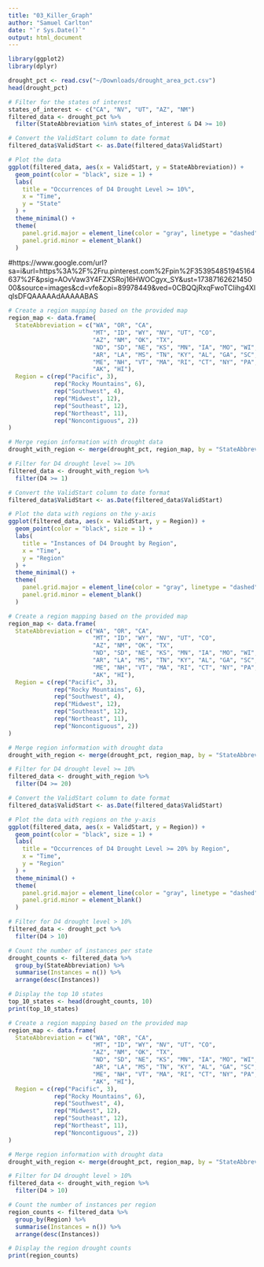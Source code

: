 ```yaml
---
title: "03_Killer_Graph"
author: "Samuel Carlton"
date: "`r Sys.Date()`"
output: html_document
---
```


```r
library(ggplot2)
library(dplyr)
```

```r
drought_pct <- read.csv("~/Downloads/drought_area_pct.csv")
head(drought_pct)
```

```r
# Filter for the states of interest
states_of_interest <- c("CA", "NV", "UT", "AZ", "NM")
filtered_data <- drought_pct %>%
  filter(StateAbbreviation %in% states_of_interest & D4 >= 10)

# Convert the ValidStart column to date format
filtered_data$ValidStart <- as.Date(filtered_data$ValidStart)

# Plot the data
ggplot(filtered_data, aes(x = ValidStart, y = StateAbbreviation)) +
  geom_point(color = "black", size = 1) +
  labs(
    title = "Occurrences of D4 Drought Level >= 10%",
    x = "Time",
    y = "State"
  ) +
  theme_minimal() +
  theme(
    panel.grid.major = element_line(color = "gray", linetype = "dashed"),
    panel.grid.minor = element_blank()
  )
```
#https://www.google.com/url?sa=i&url=https%3A%2F%2Fru.pinterest.com%2Fpin%2F353954851945164637%2F&psig=AOvVaw3Y4FZXSRoj16HWOCgyx_SY&ust=1738716262145000&source=images&cd=vfe&opi=89978449&ved=0CBQQjRxqFwoTCIihg4XlqIsDFQAAAAAdAAAAABAS
```r
# Create a region mapping based on the provided map
region_map <- data.frame(
  StateAbbreviation = c("WA", "OR", "CA", 
                        "MT", "ID", "WY", "NV", "UT", "CO",
                        "AZ", "NM", "OK", "TX",
                        "ND", "SD", "NE", "KS", "MN", "IA", "MO", "WI", "IL", "IN", "OH", "MI",
                        "AR", "LA", "MS", "TN", "KY", "AL", "GA", "SC", "NC", "FL", "VA", "WV",
                        "ME", "NH", "VT", "MA", "RI", "CT", "NY", "PA", "NJ", "DE", "MD",
                        "AK", "HI"),
  Region = c(rep("Pacific", 3),
             rep("Rocky Mountains", 6),
             rep("Southwest", 4),
             rep("Midwest", 12),
             rep("Southeast", 12),
             rep("Northeast", 11),
             rep("Noncontiguous", 2))
)

# Merge region information with drought data
drought_with_region <- merge(drought_pct, region_map, by = "StateAbbreviation")

# Filter for D4 drought level >= 10%
filtered_data <- drought_with_region %>%
  filter(D4 >= 1)

# Convert the ValidStart column to date format
filtered_data$ValidStart <- as.Date(filtered_data$ValidStart)

# Plot the data with regions on the y-axis
ggplot(filtered_data, aes(x = ValidStart, y = Region)) +
  geom_point(color = "black", size = 1) +
  labs(
    title = "Instances of D4 Drought by Region",
    x = "Time",
    y = "Region"
  ) +
  theme_minimal() +
  theme(
    panel.grid.major = element_line(color = "gray", linetype = "dashed"),
    panel.grid.minor = element_blank()
  )

```
```r
# Create a region mapping based on the provided map
region_map <- data.frame(
  StateAbbreviation = c("WA", "OR", "CA", 
                        "MT", "ID", "WY", "NV", "UT", "CO",
                        "AZ", "NM", "OK", "TX",
                        "ND", "SD", "NE", "KS", "MN", "IA", "MO", "WI", "IL", "IN", "OH", "MI",
                        "AR", "LA", "MS", "TN", "KY", "AL", "GA", "SC", "NC", "FL", "VA", "WV",
                        "ME", "NH", "VT", "MA", "RI", "CT", "NY", "PA", "NJ", "DE", "MD",
                        "AK", "HI"),
  Region = c(rep("Pacific", 3),
             rep("Rocky Mountains", 6),
             rep("Southwest", 4),
             rep("Midwest", 12),
             rep("Southeast", 12),
             rep("Northeast", 11),
             rep("Noncontiguous", 2))
)

# Merge region information with drought data
drought_with_region <- merge(drought_pct, region_map, by = "StateAbbreviation")

# Filter for D4 drought level >= 10%
filtered_data <- drought_with_region %>%
  filter(D4 >= 20)

# Convert the ValidStart column to date format
filtered_data$ValidStart <- as.Date(filtered_data$ValidStart)

# Plot the data with regions on the y-axis
ggplot(filtered_data, aes(x = ValidStart, y = Region)) +
  geom_point(color = "black", size = 1) +
  labs(
    title = "Occurrences of D4 Drought Level >= 20% by Region",
    x = "Time",
    y = "Region"
  ) +
  theme_minimal() +
  theme(
    panel.grid.major = element_line(color = "gray", linetype = "dashed"),
    panel.grid.minor = element_blank()
  )

```
```r
# Filter for D4 drought level > 10%
filtered_data <- drought_pct %>%
  filter(D4 > 10)

# Count the number of instances per state
drought_counts <- filtered_data %>%
  group_by(StateAbbreviation) %>%
  summarise(Instances = n()) %>%
  arrange(desc(Instances))

# Display the top 10 states
top_10_states <- head(drought_counts, 10)
print(top_10_states)
```

```r
# Create a region mapping based on the provided map
region_map <- data.frame(
  StateAbbreviation = c("WA", "OR", "CA", 
                        "MT", "ID", "WY", "NV", "UT", "CO",
                        "AZ", "NM", "OK", "TX",
                        "ND", "SD", "NE", "KS", "MN", "IA", "MO", "WI", "IL", "IN", "OH", "MI",
                        "AR", "LA", "MS", "TN", "KY", "AL", "GA", "SC", "NC", "FL", "VA", "WV",
                        "ME", "NH", "VT", "MA", "RI", "CT", "NY", "PA", "NJ", "DE", "MD",
                        "AK", "HI"),
  Region = c(rep("Pacific", 3),
             rep("Rocky Mountains", 6),
             rep("Southwest", 4),
             rep("Midwest", 12),
             rep("Southeast", 12),
             rep("Northeast", 11),
             rep("Noncontiguous", 2))
)

# Merge region information with drought data
drought_with_region <- merge(drought_pct, region_map, by = "StateAbbreviation")

# Filter for D4 drought level > 10%
filtered_data <- drought_with_region %>%
  filter(D4 > 10)

# Count the number of instances per region
region_counts <- filtered_data %>%
  group_by(Region) %>%
  summarise(Instances = n()) %>%
  arrange(desc(Instances))

# Display the region drought counts
print(region_counts)

```

